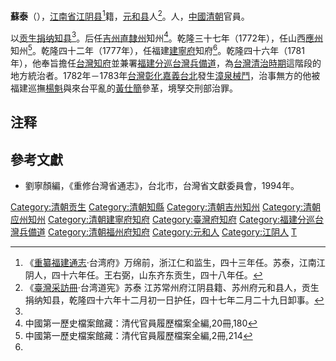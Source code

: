 '''蘇泰'''（{{bd|？||？||}}），[[江南省|江南省]][[江阴县|江阴县]]<ref>《[[重纂福建通志|重纂福建通志]]·台湾府》万绵前，浙江仁和监生，四十三年任。苏泰，江南江阴人，四十六年任。王右弼，山东齐东贡生，四十八年任。</ref>籍，[[元和县|元和县]]人<ref name="a1">《[[臺灣采訪冊|臺灣采訪冊]]·台湾道宪》苏泰 江苏常州府江阴县籍、苏州府元和县人，贡生捐纳知县，乾隆四十六年十二月初一日护任，四十七年二月二十九日卸事。</ref>。人，[[中國|中國]][[清朝|清朝]]官員。

以[[贡生|贡生]][[捐纳|捐纳]][[知县|知县]]<ref name="a1"/>。后任[[吉州直隸州|吉州直隸州]]知州<ref>中國第一歷史檔案館藏：清代官員履歷檔案全編,20冊,180</ref>。乾隆三十七年（1772年），任山西[[应州_(后唐)|應州]]知州<ref name="#1">中國第一歷史檔案館藏：清代官員履歷檔案全編,2冊,214</ref>。乾隆四十二年（1777年），任福建[[建寧府|建寧府]]知府<ref name="#1"/>。乾隆四十六年（1781年），他奉旨擔任[[台灣知府|台灣知府]]並兼署[[福建分巡台灣兵備道|福建分巡台灣兵備道]]，為[[台灣清治時期|台灣清治時期]]這階段的地方統治者。1782年－1783年[[台灣|台灣]][[彰化市|彰化]][[嘉義市|嘉義]][[台北|台北]]發生[[漳泉械鬥|漳泉械鬥]]，治事無方的他被福建巡撫[[楊魁|楊魁]]與來台平亂的[[黃仕簡|黃仕簡]]參革，境孥交刑部治罪。

== 注释 ==

{{Reflist}}

==參考文獻==
*劉寧顏編，《重修台灣省通志》，台北市，台灣省文獻委員會，1994年。

{{start box}}
{{s-off}}
{{succession box|[[萬綿前|萬綿前]]|[[劉亨基|劉亨基]](代)|[[台灣府知府|台灣府知府]]|1781年上任}}
{{succession box|[[俞成|俞成]]|[[穆和藺|穆和藺]]|[[福建分巡台灣兵備道|福建分巡台灣兵備道]]|1781年上任}}
{{succession box|[[景昌_(知府)|景昌]]|永福|[[福州府|福州府]][[知府|知府]]|[[乾隆|乾隆]]四十七年－四十八年<br />（1782－1783年）}}
{{end box}}
{{臺灣統治者}}

[[Category:清朝贡生|Category:清朝贡生]]
[[Category:清朝知縣|Category:清朝知縣]]
[[Category:清朝吉州知州|Category:清朝吉州知州]]
[[Category:清朝应州知州|Category:清朝应州知州]]
[[Category:清朝建寧府知府|Category:清朝建寧府知府]]
[[Category:臺灣府知府|Category:臺灣府知府]]
[[Category:福建分巡台灣兵備道|Category:福建分巡台灣兵備道]]
[[Category:清朝福州府知府|Category:清朝福州府知府]]
[[Category:元和人|Category:元和人]]
[[Category:江阴人|Category:江阴人]]
[[Category:蘇姓|T]]
